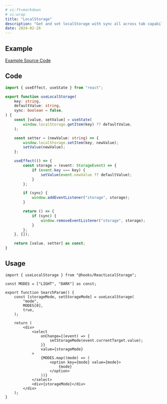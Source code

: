 ```yaml
---
# vi:ft=markdown
# vi:wrap
title: "LocalStorage"
description: "Get and set localStorage with sync all across tab capability."
date: 2024-02-26
---
```



## Example

<LocalStorage client:load />

<div class="mb-4 text-blue-400 text-center text-sm underline">
	<a href="https://github.com/anasrar/sheera/blob/main/src/examples/LocalStorage.tsx">
		Example Source Code
	</a>
</div>

## Code

```typescript
import { useEffect, useState } from "react";

export function useLocalStorage(
	key: string,
	defaultValue: string,
	sync: boolean = false,
) {
	const [value, setValue] = useState(
		window.localStorage.getItem(key) ?? defaultValue,
	);

	const setter = (newValue: string) => {
		window.localStorage.setItem(key, newValue);
		setValue(newValue);
	};

	useEffect(() => {
		const storage = (event: StorageEvent) => {
			if (event.key === key) {
				setValue(event.newValue ?? defaultValue);
			}
		};

		if (sync) {
			window.addEventListener("storage", storage);
		}

		return () => {
			if (sync) {
				window.removeEventListener("storage", storage);
			}
		};
	}, []);

	return [value, setter] as const;
}
```

## Usage

```tsx
import { useLocalStorage } from "@hooks/ReactLocalStorage";

const MODES = ["LIGHT", "DARK"] as const;

export function SearchParam() {
	const [storageMode, setStorageMode] = useLocalStorage(
		"mode",
		MODES[0],
		true,
	);

	return (
		<div>
			<select
				onChange={(event) => {
					setStorageMode(event.currentTarget.value);
				}}
				value={storageMode}
			>
				{MODES.map((mode) => (
					<option key={mode} value={mode}>
						{mode}
					</option>
				))}
			</select>
			<div>{storageMode}</div>
		</div>
	);
}
```
